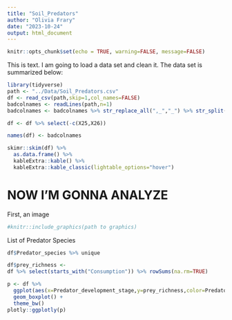 ```yaml
---
title: "Soil_Predators"
author: "Olivia Frary"
date: "2023-10-24"
output: html_document
---
```


```r
knitr::opts_chunk$set(echo = TRUE, warning=FALSE, message=FALSE)
```

This is text. I am going to load a data set and clean it. 
The data set is summarized below:
```r
library(tidyverse)
path <- "../Data/Soil_Predators.csv"
df <- read_csv(path,skip=1,col_names=FALSE)
badcolnames <- readLines(path,n=1)
badcolnames <- badcolnames %>% str_replace_all(",_","_") %>% str_split(",") %>% unlist()

df <- df %>% select(-c(X25,X26))

names(df) <- badcolnames

skimr::skim(df) %>% 
  as.data.frame() %>% 
  kableExtra::kable() %>% 
  kableExtra::kable_classic(lightable_options="hover")

```


# NOW I'M GONNA ANALYZE 
First, an image
```r
#knitr::include_graphics(path to graphics)
```

List of Predator Species 
```r
df$Predator_species %>% unique
```

```r
df$prey_richness <- 
df %>% select(starts_with("Consumption")) %>% rowSums(na.rm=TRUE)

p <- df %>% 
  ggplot(aes(x=Predator_development_stage,y=prey_richness,color=Predator_sex))+
  geom_boxplot() + 
  theme_bw()
plotly::ggplotly(p)
```





